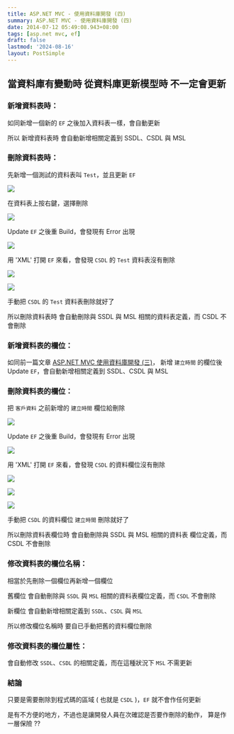 ```yaml
---
title: ASP.NET MVC - 使用資料庫開發 (四)
summary: ASP.NET MVC - 使用資料庫開發 (四)
date: 2014-07-12 05:49:08.943+08:00
tags: [asp.net mvc, ef]
draft: false
lastmod: '2024-08-16'
layout: PostSimple
---
```


## 當資料庫有變動時 從資料庫更新模型時 不一定會更新

### 新增資料表時：

如同新增一個新的 `EF` 之後加入資料表一樣，會自動更新

所以 新增資料表時 會自動新增相關定義到 SSDL、CSDL 與 MSL

### 刪除資料表時：

先新增一個測試的資料表叫 `Test`，並且更新 `EF`

![](/static/images/2014/aspnet-mvc-db-dev-04/01.webp)

在資料表上按右鍵，選擇刪除

![](/static/images/2014/aspnet-mvc-db-dev-04/02.webp)

Update `EF` 之後重 Build，會發現有 Error 出現

![](/static/images/2014/aspnet-mvc-db-dev-04/03.webp)

用 'XML' 打開 `EF` 來看，會發現 `CSDL` 的 `Test` 資料表沒有刪除

![](/static/images/2014/aspnet-mvc-db-dev-04/04.webp)

![](/static/images/2014/aspnet-mvc-db-dev-04/05.webp)

手動把 `CSDL` 的 `Test` 資料表刪除就好了

所以刪除資料表時 會自動刪除與 SSDL 與 MSL 相關的資料表定義，而 CSDL 不會刪除

### 新增資料表的欄位：

如同前一篇文章 [ASP.NET MVC 使用資料庫開發 (三)](http://blog.cashwu.com/#/2014/07/12/DB-Develop03)，
新增 `建立時間` 的欄位後 Update `EF`，會自動新增相關定義到 SSDL、CSDL 與 MSL

### 刪除資料表的欄位：

把 `客戶資料` 之前新增的 `建立時間` 欄位給刪除

![](/static/images/2014/aspnet-mvc-db-dev-04/06.webp)

Update `EF` 之後重 Build，會發現有 Error 出現

![](/static/images/2014/aspnet-mvc-db-dev-04/07.webp)

用 'XML' 打開 `EF` 來看，會發現 `CSDL` 的資料欄位沒有刪除

![](/static/images/2014/aspnet-mvc-db-dev-04/08.webp)

![](/static/images/2014/aspnet-mvc-db-dev-04/09.webp)

![](/static/images/2014/aspnet-mvc-db-dev-04/10.webp)

手動把 `CSDL` 的資料欄位 `建立時間` 刪除就好了

所以刪除資料表欄位時 會自動刪除與 SSDL 與 MSL 相關的資料表 欄位定義，而 CSDL 不會刪除

### 修改資料表的欄位名稱：

相當於先刪除一個欄位再新增一個欄位

舊欄位 會自動刪除與 `SSDL` 與 `MSL` 相關的資料表欄位定義，而 `CSDL` 不會刪除

新欄位 會自動新增相關定義到 `SSDL`、`CSDL` 與 `MSL`

所以修改欄位名稱時 要自已手動把舊的資料欄位刪除

### 修改資料表的欄位屬性：

會自動修改 `SSDL`、`CSDL` 的相關定義，而在這種狀況下 `MSL` 不需更新

### 結論

只要是需要刪除到程式碼的區域 ( 也就是 `CSDL` )，`EF` 就不會作任何更新

是有不方便的地方，不過也是讓開發人員在次確認是否要作刪除的動作，
算是作一層保險 ??
